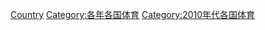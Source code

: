 {{Commons category|2012 in sports by country}}
{{Year by category
|m=2
|c=0
|d=1
|y=2
|cat=各國體育
|sortkey=2012
}}

[[Category:2012年體育|Country]]
[[Category:各年各国体育|Category:各年各国体育]]
[[Category:2010年代各国体育|Category:2010年代各国体育]]